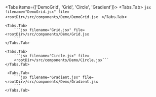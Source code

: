 

<DemoContainer>
    <DemoGrid/>
</DemoContainer>

<Tabs items={['DemoGrid', 'Grid', 'Circle', 'Gradient']}>
    <Tabs.Tab>
        ```jsx filename="DemoGrid.jsx" file=<rootDir>/src/components/Demo/DemoGrid.jsx
        ```
    </Tabs.Tab>

    <Tabs.Tab>
        ```jsx filename="Grid.jsx" file=<rootDir>/src/components/Demo/Grid.jsx
        ```
    </Tabs.Tab>

    <Tabs.Tab>
        ```jsx filename="Circle.jsx" file=
        <rootDir>/src/components/Demo/Circle.jsx```
    </Tabs.Tab>

     <Tabs.Tab>
        ```jsx filename="Gradient.jsx" file=<rootDir>/src/components/Demo/Gradient.jsx
        ```
    </Tabs.Tab>
</Tabs>